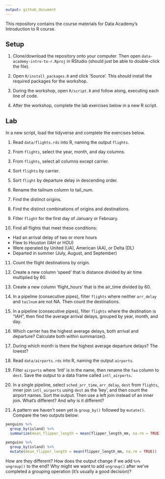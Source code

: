 ```yaml
---
output: github_document
---
```


This repository contains the course materials for Data Academy's Introduction to R course. 

## Setup

1. Clone/download the repository onto your computer. Then open `data-academy-intro-to-r.Rproj` in RStudio (should just be able to double-click the file).

2. Open `R/install_packages.R` and click 'Source'. This should install the required packages for the workshop.

3. During the workshop, open `R/script.R` and follow along, executing each line of code.

4. After the workshop, complete the lab exercises below in a new R script. 

## Lab

In a new script, load the tidyverse and complete the exercises below. 

1. Read `data/flights.rds` into R, naming the output `flights`. 

2. From `flights`, select the year, month, and day columns.

3. From `flights`, select all columns except carrier.

4. Sort `flights` by carrier. 

5. Sort `flight` by departure delay in descending order.

6. Rename the tailnum column to tail_num.

7. Find the distinct origins.

8. Find the distinct combinations of origins and destinations.

9. Filter `flight` for the first day of January or February.

10. Find all flights that meet these conditions:

* Had an arrival delay of two or more hours
* Flew to Houston (IAH or HOU)
* Were operated by United (UA), American (AA), or Delta (DL)
* Departed in summer (July, August, and September)

11. Count the flight destinations by origin.

12. Create a new column 'speed' that is distance divided by air time multiplied by 60.

13. Create a new column 'flight_hours' that is the air_time divided by 60. 

14. In a pipeline (consecutive pipes), filter `flights` where neither `arr_delay` and `tailnum` are not NA. Then count the destinations. 

15. In a pipeline (consecutive pipes), filter `flights` where the destination is "IAH", then find the average arrival delays, grouped by year, month, and day. 

16. Which carrier has the highest average delays, both arrival and departure? Calculate both within summarize().

17. During which month is there the highest average departure delays? The lowest?

18. Read `data/airports.rds` into R, naming the output `airports`. 

19. Filter `airports` where 'Intl' is in the name, then rename the `faa` column to `dest`. Save the output to a data frame called `intl_airports`.

20. In a single pipeline, select `sched_arr_time`, `arr_delay`, `dest` from `flights`, inner join `intl_airports` using `dest` as the 'key', and then count the airport names. Sort the output. Then use a left join instead of an inner join. What's different? And why is it different?

21. A pattern we haven't seen yet is `group_by()` followed by `mutate()`. Compare the two outputs below:

```r
penguins %>% 
  group_by(island) %>% 
  summarize(mean_flipper_length = mean(flipper_length_mm, na.rm = TRUE))

penguins %>% 
  group_by(island) %>% 
  mutate(mean_flipper_length = mean(flipper_length_mm, na.rm = TRUE))
```

How are they different? How does the output change if we add `%>% ungroup()` to the end? Why might we want to add `ungroup()` after we've completed a grouping operation (it's usually a good decision)?



